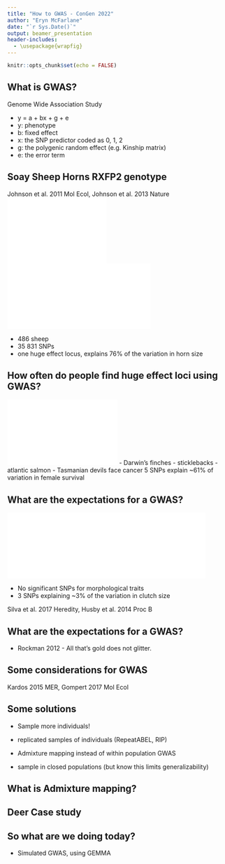 ```yaml
---
title: "How to GWAS - ConGen 2022"
author: "Eryn McFarlane"
date: "`r Sys.Date()`"
output: beamer_presentation
header-includes:
  - \usepackage{wrapfig}
---
```


```r
knitr::opts_chunk$set(echo = FALSE)
```

## What is GWAS?

Genome Wide Association Study

- y = a + bx + g + e
- y: phenotype
- b: fixed effect
- x: the SNP predictor coded as 0, 1, 2
- g: the polygenic random effect (e.g. Kinship matrix)
- e: the error term

## Soay Sheep Horns RXFP2 genotype

Johnson et al. 2011 Mol Ecol, Johnson et al. 2013 Nature
![](Johnson_Phenotypes.pdf){width=45%} ![](Johnson_Manhatten_plot.pdf){width=65%}

- 486 sheep
- 35 831 SNPs
- one huge effect locus, explains 76% of the variation in horn size


## How often do people find huge effect loci using GWAS?

 ![](Margres_2018_Tazzies.pdf){width=50%}
- Darwin's finches
- sticklebacks
- atlantic salmon
- Tasmanian devils face cancer 5 SNPs explain ~61% of variation in female survival

## What are the expectations for a GWAS?

![](Silva_flycatcher.pdf){width=90%}

- No significant SNPs for morphological traits
- 3 SNPs explaining ~3% of the variation in clutch size

Silva et al. 2017 Heredity, Husby et al. 2014 Proc B

## What are the expectations for a GWAS?

- Rockman 2012 - All that's gold does not glitter.


## Some considerations for GWAS

\begin{minipage}[t]{.45\linewidth}\centering


- heritability of the trait

- genetic architecture of the trait (unknown!)

- Linkage Disequilibrium

- number of individuals sampled


\end{minipage}
\begin{minipage}[t]{.45\linewidth}
```r
knitr::include_graphics("Gompert2017_Figure5.pdf")
```
\end{minipage}
                          
Kardos 2015 MER, Gompert 2017 Mol Ecol

## Some solutions

- Sample more individuals!

- replicated samples of individuals (RepeatABEL, RIP)

- Admixture mapping instead of within population GWAS

- sample in closed populations (but know this limits generalizability)

## What is Admixture mapping?

## Deer Case study

## So what are we doing today?

- Simulated GWAS, using GEMMA

